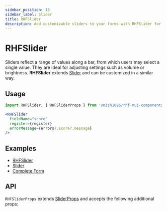```yaml
---
sidebar_position: 13
sidebar_label: Slider
title: RHFSlider
description: Add customizable sliders to your forms with RHFSlider for react-hook-form. Ideal for selecting values like volume or brightness, with flexible props for seamless integration. Explore examples and API details.
---
```



# RHFSlider

Sliders reflect a range of values along a bar, from which users may select a 
single value. They are ideal for adjusting settings such as volume or brightness.
**RHFSlider** extends [Slider](https://mui.com/material-ui/react-slider/)
and can be customized in a similar way.

## Usage

```js
import RHFSlider, { RHFSliderProps } from '@nish1896/rhf-mui-components/mui/slider';
```

```jsx
<RHFSlider
  fieldName="score"
  register={register}
  errorMessage={errors?.score?.message}
/>
```

## Examples
- [RHFSlider](https://rhf-mui-components-examples.netlify.app/switch-slider-rating)
- [Slider](https://mui.com/material-ui/react-slider/)
- [Complete Form](https://rhf-mui-components-examples.netlify.app/complete-form)

## API
`RHFSliderProps` extends [SliderProps](https://mui.com/material-ui/api/slider/) 
and accepts the following additional props:

<RHFSliderPropsTable />

